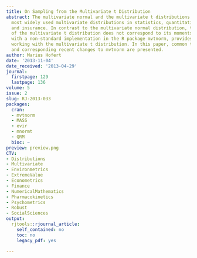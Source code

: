```yaml
---
title: On Sampling from the Multivariate t Distribution
abstract: The multivariate normal and the multivariate t distributions belong to the
  most widely used multivariate distributions in statistics, quantitative risk management,
  and insurance. In contrast to the multivariate normal distribution, the parameterization
  of the multivariate t distribution does not correspond to its moments. This, paired
  with a non-standard implementation in the R package mvtnorm, provides traps for
  working with the multivariate t distribution. In this paper, common traps are clarified
  and corresponding recent changes to mvtnorm are presented.
author: Marius Hofert
date: '2013-11-04'
date_received: '2013-04-29'
journal:
  firstpage: 129
  lastpage: 136
volume: 5
issue: 2
slug: RJ-2013-033
packages:
  cran:
  - mvtnorm
  - MASS
  - evir
  - mnormt
  - QRM
  bioc: ~
preview: preview.png
CTV:
- Distributions
- Multivariate
- Environmetrics
- ExtremeValue
- Econometrics
- Finance
- NumericalMathematics
- Pharmacokinetics
- Psychometrics
- Robust
- SocialSciences
output:
  rjtools::rjournal_article:
    self_contained: no
    toc: no
    legacy_pdf: yes

---
```

